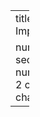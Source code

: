 ---
title: "Hardware Implementation"

number-sections: true
number-depth: 2
crossref:
  chapters: false
---